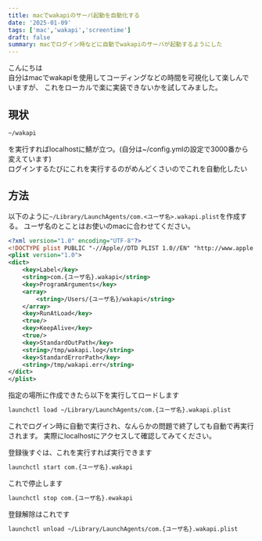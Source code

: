 ```yaml
---
title: macでwakapiのサーバ起動を自動化する
date: '2025-01-09'
tags: ['mac','wakapi','screentime']
draft: false
summary: macでログイン時などに自動でwakapiのサーバが起動するようにした
---
```


こんにちは  
自分はmacでwakapiを使用してコーディングなどの時間を可視化して楽しんでいますが、
これをローカルで楽に実装できないかを試してみました。


## 現状

```zsh
~/wakapi
```

を実行すればlocalhostに鯖が立つ。(自分は~/config.ymlの設定で3000番から変えています)  
ログインするたびにこれを実行するのがめんどくさいのでこれを自動化したい

## 方法

以下のように`~/Library/LaunchAgents/com.<ユーザ名>.wakapi.plist`を作成する。
ユーザ名のとことはお使いのmacに合わせてください。

```xml
<?xml version="1.0" encoding="UTF-8"?>
<!DOCTYPE plist PUBLIC "-//Apple//DTD PLIST 1.0//EN" "http://www.apple.com/DTDs/PropertyList-1.0.dtd">
<plist version="1.0">
<dict>
    <key>Label</key>
    <string>com.{ユーザ名}.wakapi</string>
    <key>ProgramArguments</key>
    <array>
        <string>/Users/{ユーザ名}/wakapi</string>
    </array>
    <key>RunAtLoad</key>
    <true/>
    <key>KeepAlive</key>
    <true/>
    <key>StandardOutPath</key>
    <string>/tmp/wakapi.log</string>
    <key>StandardErrorPath</key>
    <string>/tmp/wakapi.err</string>
</dict>
</plist>
```

指定の場所に作成できたら以下を実行してロードします

```zsh
launchctl load ~/Library/LaunchAgents/com.{ユーザ名}.wakapi.plist
```

これでログイン時に自動で実行され、なんらかの問題で終了しても自動で再実行されます。
実際にlocalhostにアクセスして確認してみてください。

登録後すぐは、これを実行すれば実行できます

```zsh
launchctl start com.{ユーザ名}.wakapi
```

これで停止します


```zsh
launchctl stop com.{ユーザ名}.ewakapi
```

登録解除はこれです

```zsh
launchctl unload ~/Library/LaunchAgents/com.{ユーザ名}.wakapi.plist
```


